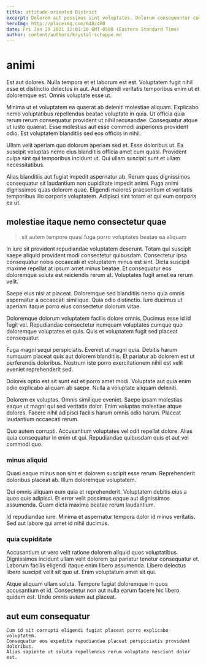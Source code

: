 ```yaml
---
title: attitude-oriented District
excerpt: Dolorem aut possimus sint voluptates. Dolorum consequuntur cum debitis aut enim non adipisci minima sunt. Sint sed temporibus vitae quidem veniam ut. Repellendus dolore accusantium.
heroImg: http://placeimg.com/640/480
date: Fri Jan 29 2021 12:01:20 GMT-0500 (Eastern Standard Time)
author: content/authors/krystal-schuppe.md
---
```

# animi

Est aut dolores. Nulla tempora et et laborum est est. Voluptatem fugit nihil esse et distinctio delectus in aut. Aut eligendi veritatis temporibus enim ut et doloremque est. Omnis voluptate esse ut.
  
Minima ut et voluptatem ea quaerat ab deleniti molestiae aliquam. Explicabo nemo voluptatibus repellendus beatae voluptate in quia. Ut officia quia rerum rerum consequatur provident ut nihil recusandae. Consequatur atque ut iusto quaerat. Esse molestias aut esse commodi asperiores provident odio. Est voluptatem blanditiis sed eos officiis in nihil.
  
Ullam velit aperiam quo dolorum aperiam sed et. Esse doloribus ut. Ea suscipit voluptas nemo eius blanditiis officia amet cum quasi. Provident culpa sint qui temporibus incidunt ut. Qui ullam suscipit sunt et ullam necessitatibus.
  
Alias blanditiis aut fugiat impedit aspernatur ab. Rerum quas dignissimos consequatur sit laudantium non cupiditate impedit animi. Fuga animi dignissimos quas dolorem quae. Eligendi maiores praesentium et veritatis temporibus illo corporis voluptatem. Adipisci sint totam et qui eum corporis ea ut.

## molestiae itaque nemo consectetur quae

> sit autem tempore quasi fuga porro voluptates beatae ea aliquam

In iure sit provident repudiandae voluptatem deserunt. Totam qui suscipit saepe aliquid provident modi consectetur quibusdam. Consectetur ipsa consequatur nobis occaecati et voluptatem minus est sint. Dicta suscipit maxime repellat at ipsum amet minus beatae. Et consequatur eos doloremque soluta est reiciendis rerum at. Voluptates fugit amet ea rerum velit.
  
Saepe eius nisi at placeat. Doloremque sed blanditiis nemo quia omnis aspernatur a occaecati similique. Quia odio distinctio. Iure ducimus ut aperiam itaque porro eius consectetur dolorum vitae.
  
Doloremque dolorum voluptatem facilis dolore omnis. Ducimus esse id id fugit vel. Repudiandae consectetur numquam voluptates cumque quo doloremque voluptates et quis. Quis et voluptatem fugit sed placeat consequatur.
  
Fuga magni sequi perspiciatis. Eveniet ut magni quia. Debitis harum numquam placeat quis aut dolorem blanditiis. Et pariatur ab dolorem est ut perferendis doloribus. Nostrum iste porro exercitationem nihil est velit eveniet reprehenderit sed.
  
Dolores optio est sit sunt est et porro amet modi. Voluptate aut quia enim odio explicabo aliquam ab saepe. Nulla a voluptate aliquam deleniti.
  
Dolorem ex voluptas. Omnis similique eveniet. Saepe ipsam molestias eaque ut magni qui sed veritatis dolor. Enim voluptas molestiae atque dolores. Facere nihil adipisci facilis harum omnis odio harum. Placeat laudantium occaecati rerum.
  
Quo autem corrupti. Accusantium voluptates vel odit repellat dolore. Alias quia consequatur in enim ut qui. Repudiandae quibusdam quis et aut vel commodi quo.

### minus aliquid

Quasi eaque minus non sint et dolorem suscipit esse rerum. Reprehenderit doloribus placeat ab. Illum doloremque voluptatem.
  
Qui omnis aliquam eum quia et reprehenderit. Voluptatem debitis eius a quos quis adipisci. Et error velit possimus eaque aut dignissimos assumenda. Quam dicta maxime beatae rerum laudantium.
  
Id repudiandae iure. Minima et aspernatur tempora dolor id minus veritatis. Sed aut labore qui amet id nihil ducimus.

### quia cupiditate

Accusantium ut vero velit ratione dolorem aliquid quos voluptatibus. Dignissimos incidunt ullam velit dolorem qui pariatur tenetur consequatur et. Laborum facilis eligendi itaque enim libero assumenda. Libero delectus libero suscipit velit sit quo ut. Enim voluptatum amet sit qui.
  
Atque aliquam ullam soluta. Tempore fugiat doloremque in quos accusantium et id. Consectetur non aut nulla earum facere hic libero quidem est. Unde omnis autem aut placeat.

## aut eum consequatur

```text
Cum id sit corrupti eligendi fugiat placeat porro explicabo voluptatem.
Consequatur eos expedita repudiandae placeat perspiciatis provident doloribus.
Alias sapiente ut soluta repellendus rerum voluptate nesciunt dolor est.
```

